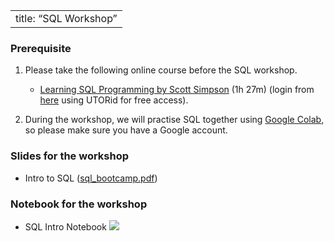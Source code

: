 <style>
ol ul {
    margin-bottom: 10px;
}
</style>

---
title: "SQL Workshop"
---

### Prerequisite

1. Please take the following online course before the SQL workshop.

    * [Learning SQL Programming by Scott Simpson](https://www.linkedin.com/learning/learning-sql-programming){target="_blank"} (1h 27m) (login from [here](https://onesearch.library.utoronto.ca/linkit/lyndacom-online-courses){target="_blank"} using UTORid for free access).

2. During the workshop, we will practise SQL together using [Google Colab](https://colab.research.google.com/){target="_blank"}, so please make sure you have a Google account.

### Slides for the workshop

* Intro to SQL ([sql_bootcamp.pdf](sql_bootcamp.pdf))

### Notebook for the workshop

* SQL Intro Notebook [![](colab-badge.svg)](https://colab.research.google.com/github/tdmdal/mma-sql/blob/master/docs/SQL_Intro_Sqlite.ipynb)
